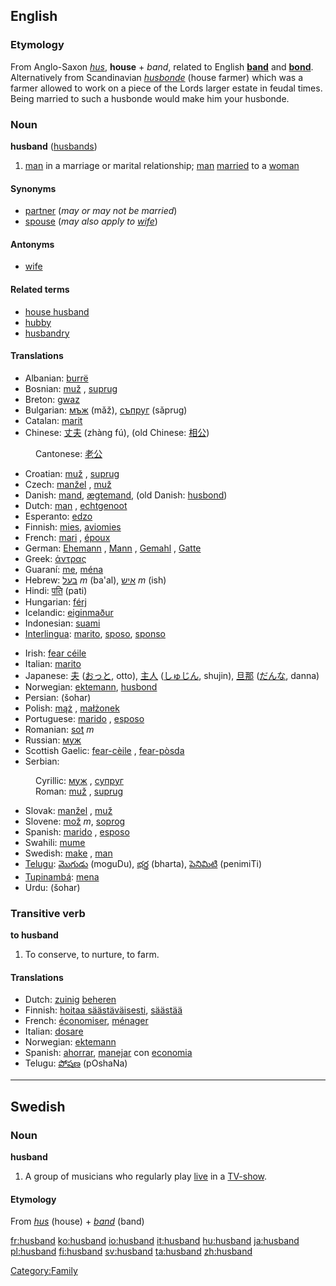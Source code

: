 ==English==

{{rank|certainly|big|road|550|husband|blockquote|effect|wanted}}

===Etymology===
From Anglo-Saxon ''[[hus]]'', '''house''' + ''band'', related to English '''[[band]]''' and '''[[bond]]'''. Alternatively from Scandinavian ''[[husbonde]]'' (house farmer) which was a farmer allowed to work on a piece of the Lords larger estate in feudal times. Being married to such a husbonde would make him your husbonde.

===Noun===
'''husband''' ([[husbands]])

# [[man]] in a marriage or marital relationship; [[man]] [[marry|married]] to a [[woman]]

====Synonyms====
*[[partner]] (''may or may not be married'')
*[[spouse]] (''may also apply to [[wife]]'')

====Antonyms====
*[[wife]]

====Related terms====
*[[house husband]]
*[[hubby]]
*[[husbandry]]

====Translations====
{{top}}
*Albanian: [[burrë]]
*Bosnian: [[muž#Bosnian|muž]] {{m}}, [[suprug#Bosnian|suprug]] {{m}}
*Breton: [[gwaz]] {{m}}
*Bulgarian: [[мъж]] {{m}} (mǎž), [[съпруг]] (sǎprug) {{m}}
*Catalan: [[marit]] {{m}}
*Chinese: [[丈夫]] (zhàng fú), (old Chinese: [[相公]])
:Cantonese: [[老公]]
*Croatian: [[muž#Croatian|muž]] {{m}}, [[suprug#Croatian|suprug]] {{m}}
*Czech: [[manžel]] {{m}}, [[muž]]  {{m}}
*Danish: [[mand]], [[ægtemand]], (old Danish: [[husbond]])
*Dutch: [[man]] {{m}}, [[echtgenoot]] {{m}}
*Esperanto: [[edzo]]
*Finnish: [[mies]], [[aviomies]]
*French: [[mari]] {{m}}, [[époux]] {{m}}
*German: [[Ehemann]] {{m}}, [[Mann]] {{m}}, [[Gemahl]] {{m}}, [[Gatte]] {{m}}
*Greek: [[άντρας]]
*Guaraní: [[me]], [[ména]]
*Hebrew: [[בעל]] ''m'' (ba'al), [[איש]] ''m'' (ish)
*Hindi: [[पति]] (pati) {{m}}
*Hungarian: [[férj]]
*Icelandic: [[eiginmaður]]
*Indonesian: [[suami]]
*[[Interlingua]]: [[marito]], [[sposo]], [[sponso]]
{{mid}}
*Irish: [[fear céile]]
*Italian: [[marito]] {{m}}
*Japanese: [[夫]] ([[おっと]], otto), [[主人]] ([[しゅじん]], shujin), [[旦那]] ([[だんな]], danna)
*Norwegian: [[ektemann]], [[husbond]]
*Persian: {{FAchar|[[شوهر]]}} (šohar)
*Polish: [[mąż]] {{m}}, [[małżonek]] {{m}}
*Portuguese: [[marido]] {{m}}, [[esposo]] {{m}}
*Romanian: [[soţ]] ''m''
*Russian: [[муж]] {{m}}
*Scottish Gaelic: [[fear-cèile]] {{m}}, [[fear-pòsda]] {{f}}
*Serbian:
:Cyrillic: [[муж#Serbian|муж]] {{m}}, [[супруг#Serbian|супруг]] {{m}}
:Roman: [[muž#Serbian|muž]] {{m}}, [[suprug#Serbian|suprug]] {{m}}
*Slovak: [[manžel]] {{m}}, [[muž]] {{m}}
*Slovene: [[mož]] ''m'', [[soprog]] {{m}}
*Spanish: [[marido]] {{m}}, [[esposo]] {{m}}
*Swahili: [[mume]]
*Swedish: [[make]] {{c}}, [[man]] {{c}}
*[[Telugu]]: [[మొగుడు]] (moguDu), [[భర్త]] (bharta), [[పెనిమిటి]] (penimiTi)
*[[Tupinambá]]: [[mena]]
*Urdu: {{URchar|[[شوہر]]}} (šohar)
{{bottom}}

===Transitive verb===
'''to husband'''

#To conserve, to nurture, to farm.

====Translations====
*Dutch: [[zuinig]] [[beheren]]
*Finnish: [[hoitaa säästäväisesti]], [[säästää]]
*French: [[économiser]], [[ménager]]
*Italian: [[dosare]]
*Norwegian: [[ektemann]]
*Spanish: [[ahorrar]], [[manejar]] con [[economia]]
*Telugu: [[పోషణ]] (pOshaNa)

----

==Swedish==
===Noun===
'''husband'''
#A group of musicians who regularly play [[live]] in a [[TV-show]].

====Etymology====
From ''[[hus]]'' (house) + ''[[band]]'' (band)

[[Category:Family]]

[[fr:husband]]
[[ko:husband]]
[[io:husband]]
[[it:husband]]
[[hu:husband]]
[[ja:husband]]
[[pl:husband]]
[[fi:husband]]
[[sv:husband]]
[[ta:husband]]
[[zh:husband]]